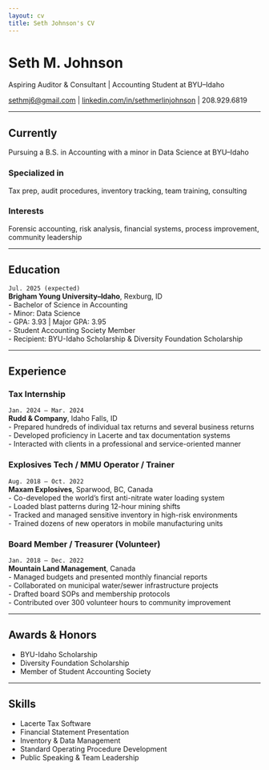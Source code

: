 ```yaml
---
layout: cv
title: Seth Johnson's CV
---
```


# Seth M. Johnson
Aspiring Auditor & Consultant | Accounting Student at BYU–Idaho

<div id="webaddress">
<a href="mailto:sethmj6@gmail.com">sethmj6@gmail.com</a> |
<a href="https://www.linkedin.com/in/sethmerlinjohnson">linkedin.com/in/sethmerlinjohnson</a> |
208.929.6819
</div>

---

## Currently

Pursuing a B.S. in Accounting with a minor in Data Science at BYU–Idaho

### Specialized in

Tax prep, audit procedures, inventory tracking, team training, consulting

### Interests

Forensic accounting, risk analysis, financial systems, process improvement, community leadership

---

## Education

`Jul. 2025 (expected)`  
__Brigham Young University–Idaho__, Rexburg, ID  
- Bachelor of Science in Accounting  
- Minor: Data Science  
- GPA: 3.93 | Major GPA: 3.95  
- Student Accounting Society Member  
- Recipient: BYU-Idaho Scholarship & Diversity Foundation Scholarship

---

## Experience

### Tax Internship  
`Jan. 2024 – Mar. 2024`  
__Rudd & Company__, Idaho Falls, ID  
- Prepared hundreds of individual tax returns and several business returns  
- Developed proficiency in Lacerte and tax documentation systems  
- Interacted with clients in a professional and service-oriented manner  

### Explosives Tech / MMU Operator / Trainer  
`Aug. 2018 – Oct. 2022`  
__Maxam Explosives__, Sparwood, BC, Canada  
- Co-developed the world’s first anti-nitrate water loading system  
- Loaded blast patterns during 12-hour mining shifts  
- Tracked and managed sensitive inventory in high-risk environments  
- Trained dozens of new operators in mobile manufacturing units  

### Board Member / Treasurer (Volunteer)  
`Jan. 2018 – Dec. 2022`  
__Mountain Land Management__, Canada  
- Managed budgets and presented monthly financial reports  
- Collaborated on municipal water/sewer infrastructure projects  
- Drafted board SOPs and membership protocols  
- Contributed over 300 volunteer hours to community improvement  

---

## Awards & Honors

- BYU-Idaho Scholarship  
- Diversity Foundation Scholarship  
- Member of Student Accounting Society

---

## Skills

- Lacerte Tax Software  
- Financial Statement Presentation  
- Inventory & Data Management  
- Standard Operating Procedure Development  
- Public Speaking & Team Leadership  
